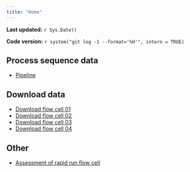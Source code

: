 ```yaml
---
title: "Home"
---
```


**Last updated:** `r Sys.Date()`

**Code version:** `r system("git log -1 --format='%H'", intern = TRUE)`

## Process sequence data

*  [Pipeline](process-samples.html)

## Download data

*  [Download flow cell 01](download_flow_cell_01.html)
*  [Download flow cell 02](download_flow_cell_02.html)
*  [Download flow cell 03](download_flow_cell_03.html)
*  [Download flow cell 04](download_flow_cell_04.html)

## Other

*  [Assessment of rapid run flow cell](analysis.html)
